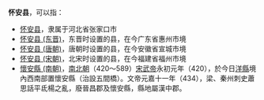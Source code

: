 '''怀安县'''，可以指：
*[[怀安县|怀安县]]，隶属于河北省张家口市
*[[怀安县_(东晋)|怀安县 (东晋)]]，东晋时设置的县，在今广东省惠州市境
*[[怀安县_(唐朝)|怀安县 (唐朝)]]，唐朝时设置的县，在今安徽省宣城市境
*[[怀安县_(宋朝)|怀安县 (宋朝)]]，北宋时设置的县，在今福建省福州市境
*[[懷安縣_(南朝)|懷安縣 (南朝)]]，[[南北朝|南北朝]]（420～589）[[宋武帝|宋武帝]]永初元年（420），於今日[[洋縣|洋縣]]境內西南部置懷安縣（治設五間橋）。文帝元嘉十一年（434），梁、秦州刺史蕭思話平氐楊之亂，廢晉昌郡及懷安縣，縣地屬漢中郡。

{{Disambig|H|Cat=三字中国县名消歧义}}